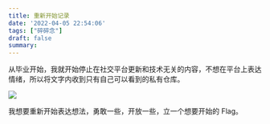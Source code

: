 ```yaml
---
title: 重新开始记录
date: '2022-04-05 22:54:06'
tags: ["碎碎念"]
draft: false
summary: 
---
```

从毕业开始，我就开始停止在社交平台更新和技术无关的内容，不想在平台上表达情绪，所以将文字内收到只有自己可以看到的私有仓库。

![](https://images.scar.site/20220405225522.png)

我想要重新开始表达想法，勇敢一些，开放一些，立一个想要开始的 Flag。
